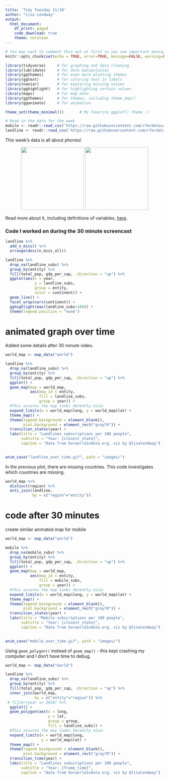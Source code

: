 ```yaml
---
title: 'Tidy Tuesday 11/10'
author: "Lisa Lendway"
output: 
  html_document:
    df_print: paged
    code_download: true
    theme: cerulean
---
```


```r
# You may want to comment this out at first so you see important messages and warnings
knitr::opts_chunk$set(echo = TRUE, error=TRUE, message=FALSE, warning=FALSE)
```

```r
library(tidyverse)     # for graphing and data cleaning
library(lubridate)     # for date manipulation
library(ggthemes)      # for even more plotting themes
library(ggtext)        # for coloring text in labels
library(naniar)        # for exploring missing values
library(gghighlight)   # for highlighting certain values
library(maps)          # for map data
library(ggthemes)      # for themes, including theme_map()
library(gganimate)     # for animation

theme_set(theme_minimal())       # My favorite ggplot() theme :)
```

```r
# Read in the data for the week
mobile <- readr::read_csv('https://raw.githubusercontent.com/rfordatascience/tidytuesday/master/data/2020/2020-11-10/mobile.csv')
landline <- readr::read_csv('https://raw.githubusercontent.com/rfordatascience/tidytuesday/master/data/2020/2020-11-10/landline.csv')
```

This week's data is all about phones! 

<center>

![](https://images-na.ssl-images-amazon.com/images/I/61i8xYfGsFL._SL1500_.jpg){width=200} ![](https://i.pcmag.com/imagery/reviews/03xdTO0Ka4H4KvEgtSPg4c2-12..1569479325.jpg){width=200}
</center>


Read more about it, including definitions of variables, [here](https://github.com/rfordatascience/tidytuesday/tree/master/data/2020/2020-11-10). 


### Code I worked on during the 30 minute screencast

```r
landline %>% 
  add_n_miss() %>% 
  arrange(desc(n_miss_all))
```

```r
landline %>% 
  drop_na(landline_subs) %>% 
  group_by(entity) %>% 
  fill(total_pop, gdp_per_cap, .direction = "up") %>% 
  ggplot(aes(x = year, 
             y = landline_subs,
             group = entity,
             color = continent)) +
  geom_line() +
  facet_wrap(vars(continent)) +
  gghighlight(max(landline_subs>100)) +
  theme(legend.position = "none")
```

# animated graph over time

Added some details after 30 minute video.

```r
world_map <- map_data("world")

landline %>% 
  drop_na(landline_subs) %>% 
  group_by(entity) %>% 
  fill(total_pop, gdp_per_cap, .direction = "up") %>% 
  ggplot() +
  geom_map(map = world_map,
           aes(map_id = entity,
               fill = landline_subs,
               group = year)) +
  #This assures the map looks decently nice:
  expand_limits(x = world_map$long, y = world_map$lat) + 
  theme_map() +
  theme(legend.background = element_blank(),
        plot.background = element_rect("gray70")) +
  transition_states(year) +
  labs(title = "Landlines subscriptions per 100 people",
       subtitle = "Year: {closest_state}",
       caption = "Data from Ourworldindata.org, viz by @lisalendway")
  
```


```r
anim_save("landline_over_time.gif", path = "images/")
```

In the previous plot, there are missing countries. This code investigates which countries are missing. 

```r
world_map %>% 
  distinct(region) %>% 
  anti_join(landline,
            by = c("region"="entity"))
```

# code after 30 minutes

create similar animated map for mobile

```r
world_map <- map_data("world")

mobile %>% 
  drop_na(mobile_subs) %>% 
  group_by(entity) %>% 
  fill(total_pop, gdp_per_cap, .direction = "up") %>% 
  ggplot() +
  geom_map(map = world_map,
           aes(map_id = entity,
               fill = mobile_subs,
               group = year)) +
  #This assures the map looks decently nice:
  expand_limits(x = world_map$long, y = world_map$lat) + 
  theme_map() +
  theme(legend.background = element_blank(),
        plot.background = element_rect("gray70")) +
  transition_states(year) +
  labs(title = "Mobile subscriptions per 100 people",
       subtitle = "Year: {closest_state}",
       caption = "Data from Ourworldindata.org, viz by @lisalendway")
  
```

```r
anim_save("mobile_over_time.gif", path = "images/")
```

Using `geom_polygon()` instead of `geom_map()` - this kept crashing my computer and I don't have time to debug.

```r
world_map <- map_data("world")

landline %>% 
  drop_na(landline_subs) %>% 
  group_by(entity) %>% 
  fill(total_pop, gdp_per_cap, .direction = "up") %>% 
  inner_join(world_map,
             by = c("entity"="region")) %>% 
 # filter(year == 2010) %>% 
  ggplot() +
  geom_polygon(aes(x = long,
                   y = lat,
                   group = group,
                   fill = landline_subs)) +
  #This assures the map looks decently nice:
  expand_limits(x = world_map$long, 
                y = world_map$lat) + 
  theme_map() +
  theme(legend.background = element_blank(),
        plot.background = element_rect("gray70")) +
  transition_time(year) +
  labs(title = "Landlines subscriptions per 100 people",
       subtitle = "Year: {frame_time}",
       caption = "Data from Ourworldindata.org, viz by @lisalendway")
```
